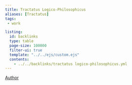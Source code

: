 ```yaml
---
title: Tractatus Logico-Philosophicus
aliases: [Tractatus]
tags: 
 - work

listing:
  id: backlinks
  type: table
  page-size: 100000
  filter-ui: true
  template: "../../ejs/custom.ejs"
  contents:
    - ../../backlinks/tractatus logico-philosophicus.yml
---
```


[Author](/docs/phil/Ludwig Wittgenstein.html)